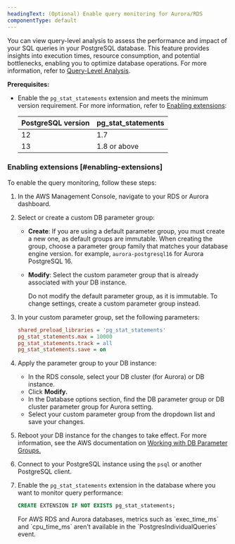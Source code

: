 ```yaml
---
headingText: (Optional) Enable query monitoring for Aurora/RDS
componentType: default
---
```


You can view query-level analysis to assess the performance and impact of your SQL queries in your PostgreSQL database. This feature provides insights into execution times, resource consumption, and potential bottlenecks, enabling you to optimize database operations. For more information, refer to [Query-Level Analysis](/docs/infrastructure/infrastructure-data/query-level-monitoring).

**Prerequisites:**

* Enable the `pg_stat_statements` extension and meets the minimum version requirement. For more information, refer to [Enabling extensions](#enabling-extensions):

   <table>
      <thead>
         <tr>
               <th>PostgreSQL version</th>
               <th>pg_stat_statements</th>
         </tr>
      </thead>
      <tbody>
         <tr>
               <td>12</td>
               <td>1.7</td>
         </tr>
         <tr>
               <td>13</td>
               <td>1.8 or above</td>
         </tr>
      </tbody>
   </table>


### Enabling extensions [#enabling-extensions]

To enable the query monitoring, follow these steps:

1. In the AWS Management Console, navigate to your RDS or Aurora dashboard.

2. Select or create a custom DB parameter group:
   * **Create**: If you are using a default parameter group, you must create a new one, as default groups are immutable. When creating the group, choose a parameter group family that matches your database engine version. for example, `aurora-postgresql16` for Aurora PostgreSQL 16.
   * **Modify**: Select the custom parameter group that is already associated with your DB instance.
   
      <Callout variant="important">
         Do not modify the default parameter group, as it is immutable. To change settings, create a custom parameter group instead.
      </Callout>

3. In your custom parameter group, set the following parameters:
   ```ini
   shared_preload_libraries = 'pg_stat_statements'
   pg_stat_statements.max = 10000
   pg_stat_statements.track = all
   pg_stat_statements.save = on
   ```

4. Apply the parameter group to your DB instance:
   * In the RDS console, select your DB cluster (for Aurora) or DB instance.
   * Click **Modify.**
   * In the Database options section, find the DB parameter group or DB cluster parameter group for Aurora setting.
   * Select your custom parameter group from the dropdown list and save your changes.

5. Reboot your DB instance for the changes to take effect. For more information, see the AWS documentation on [Working with DB Parameter Groups.](https://docs.aws.amazon.com/AmazonRDS/latest/UserGuide/USER_WorkingWithParamGroups.html)

6. Connect to your PostgreSQL instance using the `psql` or another PostgreSQL client.

7. Enable the `pg_stat_statements` extension in the database where you want to monitor query performance:
   ```sql
   CREATE EXTENSION IF NOT EXISTS pg_stat_statements;
   ```

   <Callout variant="tip">
      For AWS RDS and Aurora databases, metrics such as `exec_time_ms` and `cpu_time_ms` aren't available in the `PostgresIndividualQueries` event.
   </Callout>